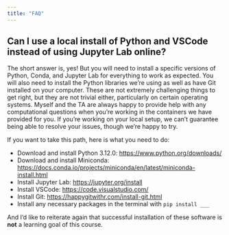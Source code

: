 ```yaml
---
title: "FAQ"
---
```


## Can I use a local install of Python and VSCode instead of using Jupyter Lab online?

The short answer is, yes! But you will need to install a specific versions of Python, Conda, and Jupyter Lab for everything to work as expected. You will also need to install the Python libraries we're using as well as have Git installed on your computer. These are not extremely challenging things to get right, but they are not trivial either, particularly on certain operating systems. Myself and the TA are always happy to provide help with any computational questions when you're working in the containers we have provided for you. If you're working on your local setup, we can't guarantee being able to resolve your issues, though we're happy to try.

If you want to take this path, here is what you need to do:

-   Download and install Python 3.12.0: <https://www.python.org/downloads/>
-   Download and install Miniconda: <https://docs.conda.io/projects/miniconda/en/latest/miniconda-install.html>
-   Install Jupyter Lab: <https://jupyter.org/install>
-   Install VSCode: <https://code.visualstudio.com/>
-   Install Git: <https://happygitwithr.com/install-git.html>
-   Install any necessary packages in the terminal with `pip install ___`

And I'd like to reiterate again that successful installation of these software is **not** a learning goal of this course.
